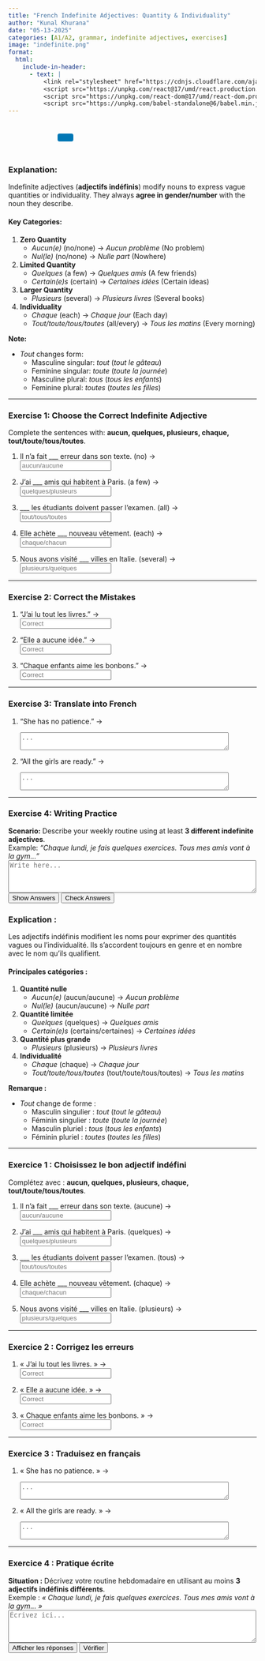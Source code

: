 ```yaml
---
title: "French Indefinite Adjectives: Quantity & Individuality"  
author: "Kunal Khurana"  
date: "05-13-2025"  
categories: [A1/A2, grammar, indefinite adjectives, exercises]  
image: "indefinite.png"  
format:
  html:
    include-in-header:
      - text: |
          <link rel="stylesheet" href="https://cdnjs.cloudflare.com/ajax/libs/font-awesome/6.0.0/css/all.min.css">
          <script src="https://unpkg.com/react@17/umd/react.production.min.js"></script>
          <script src="https://unpkg.com/react-dom@17/umd/react-dom.production.min.js"></script>
          <script src="https://unpkg.com/babel-standalone@6/babel.min.js"></script>
---
```


::: {style="text-align: left; padding: 10px;"}
<a href="mailto:frenchwithkunal@gmail.com" target="_blank" style="margin: 0 10px; color: #000;"><i class="fas fa-envelope fa-lg"></i></a> <a href="https://www.instagram.com/frenchwithkunal" target="_blank" style="margin: 0 10px; color: #E1306C;"><i class="fab fa-instagram fa-lg"></i></a> <a href="https://frenchwithkunal.ca" target="_blank" style="margin: 0 10px; color: #0077b5;"><i class="fas fa-globe fa-lg"></i></a> <a href="https://whatsapp.com/channel/0029Vb57n2e7dmegpjYpyi3V" target="_blank" style="margin: 0 10px; color: #25D366;"><i class="fab fa-whatsapp fa-lg"></i></a> <button onclick="copyLink()" style="background-color: #0077b5; color: white; padding: 8px 16px; border: none; border-radius: 4px; cursor: pointer; margin-left: 10px;"> <i class="fas fa-copy"></i> </button> [Link copied!]{#copy-message style="margin-left: 10px; color: green; display: none;"}
:::

::: {#react-root}
:::

```{=html}
<script type="text/babel">
 const ProfilePage = () => {
  const { useState, useEffect } = React;
  const [redirectCounter, setRedirectCounter] = useState(4);
  const [isRedirecting, setIsRedirecting] = useState(false);

  const isFrench = document.documentElement.lang === "fr";

  const translations = {
    noAccess: isFrench 
      ? "Vous n'avez pas accès à cette page. Si vous pensez que vous avez accès, veuillez <a href='https://frenchwithkunal.ca/login.html'>vous connecter</a>."
      : "You don't have access to this page. If you think you have, kindly <a href='https://frenchwithkunal.ca/login.html'>login</a>.",
    subscribe: isFrench
      ? "Veuillez vous abonner pour obtenir l'accès."
      : "Please subscribe to gain access.",
    redirecting: isFrench
      ? `Redirection vers la page d'abonnement dans ${redirectCounter} secondes...`
      : `Redirecting to subscription page in ${redirectCounter} seconds...`
  };

  const refreshToken = async () => {
    const storedRefreshToken = localStorage.getItem("refreshToken");

    if (!storedRefreshToken) {
      window.location.href = "/login.html";
      return null;
    }

    try {
      const response = await fetch("https://frenchwithkunal-cdf6ea3f88ce.herokuapp.com/api/v1/auth/refresh-token", {
        method: "POST",
        headers: {
          "Content-Type": "application/json",
        },
        body: JSON.stringify({ refreshToken: storedRefreshToken }),
      });

      if (!response.ok) {
        localStorage.removeItem("accessToken");
        localStorage.removeItem("refreshToken");
        window.location.href = "/login.html";
        return null;
      }

      const data = await response.json();
      localStorage.setItem("accessToken", data.accessToken);
      return data.accessToken;
    } catch (error) {
      localStorage.removeItem("accessToken");
      localStorage.removeItem("refreshToken");
      window.location.href = "/login.html";
      return null;
    }
  };

  const fetchWithAuth = async (url, options = {}) => {
    let accessToken = localStorage.getItem("accessToken");

    options.headers = {
      ...options.headers,
      Authorization: `Bearer ${accessToken}`,
      "Content-Type": "application/json",
    };

    let response = await fetch(url, options);

    if (response.status === 401) {
      console.log("Access token expired, attempting to refresh...");

      // Refresh token
      accessToken = await refreshToken();

      if (!accessToken) return null;

      options.headers.Authorization = `Bearer ${accessToken}`;
      response = await fetch(url, options);
    }

    return response.json();
  };

  const showNoAccessMessage = () => {
    setIsRedirecting(true);
    
    const noAccessMessage = `
      <div style="text-align: center; padding: 20px;">
        <h2>${translations.noAccess}</h2>
        <p>${translations.subscribe}</p>
        <p>${translations.redirecting}</p>
      </div>
    `;
    document.body.innerHTML = noAccessMessage;
    
    // Start countdown and redirect
    const redirectInterval = setInterval(() => {
      setRedirectCounter((prev) => {
        const newCounter = prev - 1;
        if (newCounter <= 0) {
          clearInterval(redirectInterval);
          window.location.href = "https://learn.frenchwithkunal.ca/subscription";
        }
        
        // Update the countdown text
        const countdownElement = document.querySelector('p:last-child');
        if (countdownElement) {
          countdownElement.textContent = isFrench
            ? `Redirection vers la page d'abonnement dans ${newCounter} secondes...`
            : `Redirecting to subscription page in ${newCounter} seconds...`;
        }
        
        return newCounter;
      });
    }, 1000);
  };

  useEffect(() => {
    const storedToken = localStorage.getItem('accessToken');

    if(!storedToken) {
      showNoAccessMessage();
    } else {
      const fetchData = async() => {
        const data = await fetchWithAuth("https://frenchwithkunal-cdf6ea3f88ce.herokuapp.com/api/v1/auth/me", {
          method: "POST",
        });

        if (data && data.data && data.data.hasAccess) {
          console.log(data);
        } else {
          showNoAccessMessage();
        }
      };
      fetchData();
    }
  }, []);

  return (
    <div></div>
  );
};

ReactDOM.render(
  <ProfilePage />,
  document.getElementById('react-root')
);
 </script>
```

::: {.content-visible when-profile="english"}  

### Explanation:  

Indefinite adjectives (**adjectifs indéfinis**) modify nouns to express vague quantities or individuality. They always **agree in gender/number** with the noun they describe.  

#### Key Categories:  

1. **Zero Quantity**  
   - *Aucun(e)* (no/none) → *Aucun problème* (No problem)  
   - *Nul(le)* (no/none) → *Nulle part* (Nowhere)  

2. **Limited Quantity**  
   - *Quelques* (a few) → *Quelques amis* (A few friends)  
   - *Certain(e)s* (certain) → *Certaines idées* (Certain ideas)  

3. **Larger Quantity**  
   - *Plusieurs* (several) → *Plusieurs livres* (Several books)  

4. **Individuality**  
   - *Chaque* (each) → *Chaque jour* (Each day)  
   - *Tout/toute/tous/toutes* (all/every) → *Tous les matins* (Every morning)  

**Note:**  

- *Tout* changes form:  
  - Masculine singular: *tout* (*tout le gâteau*)  
  - Feminine singular: *toute* (*toute la journée*)  
  - Masculine plural: *tous* (*tous les enfants*)  
  - Feminine plural: *toutes* (*toutes les filles*)  

---

### Exercise 1: Choose the Correct Indefinite Adjective  

Complete the sentences with: **aucun, quelques, plusieurs, chaque, tout/toute/tous/toutes**.  

1. Il n’a fait ___ erreur dans son texte. (no) →  
   <input type="text" placeholder="aucun/aucune" oninput="checkAnswer(this, 'aucune')"><span style="margin-left:10px;"></span>  

2. J’ai ___ amis qui habitent à Paris. (a few) →  
   <input type="text" placeholder="quelques/plusieurs" oninput="checkAnswer(this, 'quelques')"><span style="margin-left:10px;"></span>  

3. ___ les étudiants doivent passer l’examen. (all) →  
   <input type="text" placeholder="tout/tous/toutes" oninput="checkAnswer(this, 'tous')"><span style="margin-left:10px;"></span>  

4. Elle achète ___ nouveau vêtement. (each) →  
   <input type="text" placeholder="chaque/chacun" oninput="checkAnswer(this, 'chaque')"><span style="margin-left:10px;"></span>  

5. Nous avons visité ___ villes en Italie. (several) →  
   <input type="text" placeholder="plusieurs/quelques" oninput="checkAnswer(this, 'plusieurs')"><span style="margin-left:10px;"></span>  

---

### Exercise 2: Correct the Mistakes  

1. "J’ai lu tout les livres." →  
   <input type="text" placeholder="Correct" oninput="checkAnswer(this, 'J’ai lu tous les livres.')"><span style="margin-left:10px;"></span>  

2. "Elle a aucune idée." →  
   <input type="text" placeholder="Correct" oninput="checkAnswer(this, 'Elle n’a aucune idée.')"><span style="margin-left:10px;"></span>  

3. "Chaque enfants aime les bonbons." →  
   <input type="text" placeholder="Correct" oninput="checkAnswer(this, 'Chaque enfant aime les bonbons.')"><span style="margin-left:10px;"></span>  

---

### Exercise 3: Translate into French  

1. "She has no patience." →  
   <textarea placeholder="..." rows="2" cols="50" oninput="checkTranslation(this, 'Elle n’a aucune patience.')"></textarea><span style="margin-left:10px;"></span>  

2. "All the girls are ready." →  
   <textarea placeholder="..." rows="2" cols="50" oninput="checkTranslation(this, 'Toutes les filles sont prêtes.')"></textarea><span style="margin-left:10px;"></span>  

---

### Exercise 4: Writing Practice  

**Scenario:** Describe your weekly routine using at least **3 different indefinite adjectives**.  
Example: *"Chaque lundi, je fais quelques exercices. Tous mes amis vont à la gym..."*  
<textarea placeholder="Write here..." rows="4" cols="60"></textarea>  

<button onclick="showAnswers()">Show Answers</button>  
<button onclick="checkAllAnswers()">Check Answers</button>  

<script>  
function showAnswers() {  
    document.querySelectorAll('input[type="text"]').forEach(input => {  
        const correct = input.getAttribute('oninput').match(/'([^']+)'/)[1];  
        input.value = correct;  
        const feedback = input.nextElementSibling;  
        feedback.textContent = "✓ Correct !";  
        feedback.style.color = "green";  
    });  
}  

function checkAllAnswers() {  
    document.querySelectorAll('input[type="text"]').forEach(input => {  
        const correct = input.getAttribute('oninput').match(/'([^']+)'/)[1];  
        checkAnswer(input, correct);  
        if (input.value.trim().toLowerCase() !== correct.toLowerCase()) {  
            input.value = correct;  
            const feedback = input.nextElementSibling;  
            feedback.textContent = `✗ Correct answer: ${correct}`;  
            feedback.style.color = "blue";  
        }  
    });  

    document.querySelectorAll('textarea').forEach(textarea => {  
        const correct = textarea.getAttribute('oninput').match(/'([^']+)'/)[1];  
        checkTranslation(textarea, correct);  
        if (textarea.value.trim().toLowerCase() !== correct.toLowerCase()) {  
            textarea.value = correct;  
            const feedback = textarea.nextElementSibling;  
            feedback.textContent = `✗ Correct answer: ${correct}`;  
            feedback.style.color = "blue";  
        }  
    });  
}  

function checkAnswer(input, correctAnswer) {  
    const feedback = input.nextElementSibling;  
    if (input.value.trim().toLowerCase() === correctAnswer.toLowerCase()) {  
        feedback.textContent = "✓ Correct !";  
        feedback.style.color = "green";  
    } else if (input.value.trim()) {  
        feedback.textContent = "✗ Essayez encore !";  
        feedback.style.color = "red";  
    }  
}  

function checkTranslation(textarea, correctAnswer) {  
    const feedback = textarea.nextElementSibling;  
    if (textarea.value.trim().toLowerCase() === correctAnswer.toLowerCase()) {  
        feedback.textContent = "✓ Correct !";  
        feedback.style.color = "green";  
    } else if (textarea.value.trim()) {  
        feedback.textContent = "✗ Essayez encore !";  
        feedback.style.color = "red";  
    }  
}  
</script>  

:::  


::: {.content-visible when-profile="french"}

### Explication :  

Les adjectifs indéfinis modifient les noms pour exprimer des quantités vagues ou l’individualité. Ils s’accordent toujours en genre et en nombre avec le nom qu’ils qualifient.  

#### Principales catégories :  

1. **Quantité nulle**  
   - *Aucun(e)* (aucun/aucune) → *Aucun problème*  
   - *Nul(le)* (aucun/aucune) → *Nulle part*  

2. **Quantité limitée**  
   - *Quelques* (quelques) → *Quelques amis*  
   - *Certain(e)s* (certains/certaines) → *Certaines idées*  

3. **Quantité plus grande**  
   - *Plusieurs* (plusieurs) → *Plusieurs livres*  

4. **Individualité**  
   - *Chaque* (chaque) → *Chaque jour*  
   - *Tout/toute/tous/toutes* (tout/toute/tous/toutes) → *Tous les matins*  

**Remarque :**  

- *Tout* change de forme :  
  - Masculin singulier : *tout* (*tout le gâteau*)  
  - Féminin singulier : *toute* (*toute la journée*)  
  - Masculin pluriel : *tous* (*tous les enfants*)  
  - Féminin pluriel : *toutes* (*toutes les filles*)  

---

### Exercice 1 : Choisissez le bon adjectif indéfini  

Complétez avec : **aucun, quelques, plusieurs, chaque, tout/toute/tous/toutes**.  

1. Il n’a fait ___ erreur dans son texte. (aucune) →  
   <input type="text" placeholder="aucun/aucune" oninput="checkAnswer(this, 'aucune')"><span style="margin-left:10px;"></span>  

2. J’ai ___ amis qui habitent à Paris. (quelques) →  
   <input type="text" placeholder="quelques/plusieurs" oninput="checkAnswer(this, 'quelques')"><span style="margin-left:10px;"></span>  

3. ___ les étudiants doivent passer l’examen. (tous) →  
   <input type="text" placeholder="tout/tous/toutes" oninput="checkAnswer(this, 'tous')"><span style="margin-left:10px;"></span>  

4. Elle achète ___ nouveau vêtement. (chaque) →  
   <input type="text" placeholder="chaque/chacun" oninput="checkAnswer(this, 'chaque')"><span style="margin-left:10px;"></span>  

5. Nous avons visité ___ villes en Italie. (plusieurs) →  
   <input type="text" placeholder="plusieurs/quelques" oninput="checkAnswer(this, 'plusieurs')"><span style="margin-left:10px;"></span>  

---

### Exercice 2 : Corrigez les erreurs  

1. « J’ai lu tout les livres. » →  
   <input type="text" placeholder="Correct" oninput="checkAnswer(this, 'J’ai lu tous les livres.')"><span style="margin-left:10px;"></span>  

2. « Elle a aucune idée. » →  
   <input type="text" placeholder="Correct" oninput="checkAnswer(this, 'Elle n’a aucune idée.')"><span style="margin-left:10px;"></span>  

3. « Chaque enfants aime les bonbons. » →  
   <input type="text" placeholder="Correct" oninput="checkAnswer(this, 'Chaque enfant aime les bonbons.')"><span style="margin-left:10px;"></span>  

---

### Exercice 3 : Traduisez en français  

1. « She has no patience. » →  
   <textarea placeholder="..." rows="2" cols="50" oninput="checkTranslation(this, 'Elle n’a aucune patience.')"></textarea><span style="margin-left:10px;"></span>  

2. « All the girls are ready. » →  
   <textarea placeholder="..." rows="2" cols="50" oninput="checkTranslation(this, 'Toutes les filles sont prêtes.')"></textarea><span style="margin-left:10px;"></span>  

---

### Exercice 4 : Pratique écrite  

**Situation :** Décrivez votre routine hebdomadaire en utilisant au moins **3 adjectifs indéfinis différents**.  
Exemple : *« Chaque lundi, je fais quelques exercices. Tous mes amis vont à la gym… »*  
<textarea placeholder="Écrivez ici..." rows="4" cols="60"></textarea>  

<button onclick="showAnswers()">Afficher les réponses</button>  
<button onclick="checkAllAnswers()">Vérifier</button>  

<script>  
function showAnswers() {  
    document.querySelectorAll('input[type="text"]').forEach(input => {  
        const correct = input.getAttribute('oninput').match(/'([^']+)'/)[1];  
        input.value = correct;  
        const feedback = input.nextElementSibling;  
        feedback.textContent = "✓ Correct !";  
        feedback.style.color = "green";  
    });  
}  

function checkAllAnswers() {  
    document.querySelectorAll('input[type="text"]').forEach(input => {  
        const correct = input.getAttribute('oninput').match(/'([^']+)'/)[1];  
        checkAnswer(input, correct);  
        if (input.value.trim().toLowerCase() !== correct.toLowerCase()) {  
            input.value = correct;  
            const feedback = input.nextElementSibling;  
            feedback.textContent = `✗ Correct answer: ${correct}`;  
            feedback.style.color = "blue";  
        }  
    });  

    document.querySelectorAll('textarea').forEach(textarea => {  
        const correct = textarea.getAttribute('oninput').match(/'([^']+)'/)[1];  
        checkTranslation(textarea, correct);  
        if (textarea.value.trim().toLowerCase() !== correct.toLowerCase()) {  
            textarea.value = correct;  
            const feedback = textarea.nextElementSibling;  
            feedback.textContent = `✗ Correct answer: ${correct}`;  
            feedback.style.color = "blue";  
        }  
    });  
}  

function checkAnswer(input, correctAnswer) {  
    const feedback = input.nextElementSibling;  
    if (input.value.trim().toLowerCase() === correctAnswer.toLowerCase()) {  
        feedback.textContent = "✓ Correct !";  
        feedback.style.color = "green";  
    } else if (input.value.trim()) {  
        feedback.textContent = "✗ Essayez encore !";  
        feedback.style.color = "red";  
    }  
}  

function checkTranslation(textarea, correctAnswer) {  
    const feedback = textarea.nextElementSibling;  
    if (textarea.value.trim().toLowerCase() === correctAnswer.toLowerCase()) {  
        feedback.textContent = "✓ Correct !";  
        feedback.style.color = "green";  
    } else if (textarea.value.trim()) {  
        feedback.textContent = "✗ Essayez encore !";  
        feedback.style.color = "red";  
    }  
}  
</script>  

:::